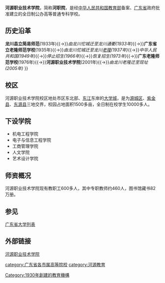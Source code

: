{{Infobox School
| name        = 河源职业技术学院
| other_name  = Heyuan Polytechnic
| image       = [[File:Heyuan_Polytechnic.png|200px]]
| motto       = 
| established = 1930年
| type        = 公办高等专科院校
| religion    = 
| affiliation = 
| district    = 
| grades      = 专科三年
| president   = 
| principal   = 党委书记：高仁泽<br>校长：刘安华
| dean        = 
| college     = 
| house       = 
| sc          =
| cs          =
| faculty     = 460
| staff       = 600多
| students    = 10000多
| athletics   = 
| conference  = 
| colors      = 
| mascot      = 
| magazine    = 《河源职业技术学院学报》
| free_label  = 办学理念
| free_text   = 厚德、强技、奋发、敬业
| free_label2 = 占地面积
| free_text2  = 1500亩
| free_label3 = 
| free_text3  = 
| address     = [[河源市|河源市]]东环路
| tel         = 
| fax         = 
| mail        = 
| website     = http://www.hycollege.net/
}}
'''河源职业技术学院'''，简称'''河职院'''，是经[[中华人民共和国教育部|中华人民共和国教育部]]备案、[[广东省|广东省]]政府批准建立的全日制公办高等普通专科学校。

== 历史沿革 ==
{{Navbox
| title  = 河源职业技术学院建置沿革
| name   = 河源职业技术学院建置沿革
| style  = width:900px
| state  = uncollapsed
| list1  = '''龙川县立乡村师范'''(1930年[[佗城|佗城]]){{→}}'''龙川县立简易师范'''(1933年){{→}}''由龙川佗城迁至龙川通衢(1933年)''{{→}}'''广东省立老隆师范学校'''(1935年){{→}}''由龙川佗城迁至龙川[[老隆|老隆]](1937年)''{{→}}''中华人民共和国(1949年)''{{→}}''停止招生(1966年)''{{→}}''恢复招生(1973年)''{{→}}'''广东老隆师范学校'''(1976年){{→}}'''河源职业技术学院'''(2001年){{→}}''由龙川老隆迁至现址(2005年)''
}}

== 校区 ==
河源职业技术学院校区地处市区东北部、[[东江|东江]]东岸的[[河源大学城|大学城]]，是为[[源城区|源城区]]、[[紫金县|紫金县]]、[[东源县|东源县]]三地交界，校园占地面积1500多亩，全日制在校学生10000多人。

== 下设学院 ==
* 机电工程学院
* 电子与信息工程学院
* 工商管理学院
* 人文学院
* 艺术设计学院

== 师资概况 ==
河源职业技术学院现有教职工600多人，其中专职教师约460人，图书馆藏书82万册。

== 参见 ==
[[广东省大学列表|广东省大学列表]]

== 外部链接 ==
[https://web.archive.org/web/20100911004103/http://www.hycollege.net/index.php 河源职业技术学院]

{{学校小作品}}
{{河源市中高等学校列表}}
{{广东高等院校}}
[[category:广东省各市属高等院校|category:广东省各市属高等院校]]
[[category:河源教育|category:河源教育]]
[[Category:1930年創建的教育機構|Category:1930年創建的教育機構]]